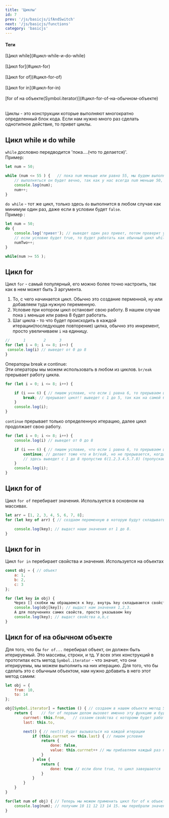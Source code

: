 ```yaml
---
title: 'Циклы'
id: 7
prev: '/js/basicjs/ifAndSwitch'
next: '/js/basicjs/functions'
category: 'basicjs'
---
```


<div className = 'mdHead'>

#### Теги

<div className = 'tag_js'>[Цикл while](#цикл-while-и-do-while)</div>  <br/>
<div className = 'tag_js'>[Цикл for](#цикл-for)</div>  <br/>
<div className = 'tag_js'>[Цикл for of](#цикл-for-of)</div> <br/>
<div className = 'tag_js'>[Цикл for in](#цикл-for-in) </div>  <br/>
<div className = 'tag_js'>[for of на объекте(Symbol.iterator)](#цикл-for-of-на-обычном-объекте)</div>  <br/>


</div>

Циклы - это конструкции которые выполняют многократно определенный блок кода. Если нам нужно много раз сделать однотипное действие, то привет циклы.
## Цикл while и do while ##
`while` дословно передводится 'пока....(что то делается)'.<br/>
Пример:
```javaScript
let num = 50;

while (num <= 55 ) {   // пока num меньше или равно 55, мы будем выполнять код.
    // выполняться он будет вечно, так как у нас всегда num меньше 50, по этому используем инкремент
    console.log(num);
    num++;
}

```
`do while` - тот же цикл, только здесь `do` выполнится в любом случае как минимум один раз, даже если в условии будет `false`.<br/>
Пример :
```javaScript
let num = 50;
do {
    console.log('привет'); // выведет один раз привет, потом проверит условие, оно не выполнится и прервется, 
    // если условие будет true, то будет работать как обычный цикл while.
    numTwo++;
}

while(num >= 55 ); 
```
## Цикл for ##

Цикл `for` - самый популярный, его можно более точно настроить, так как в нем может быть 3 аргумента.<br/>
 1. То, с чего начинается цикл. Обычно это создание перменной, ну или добавляем туда нужную переменную.
 2. Условие при котором цикл остановит свою работу. В нашем случае пока `i` меньше или равна 8 будет работать.
 3. Шаг цикла - то что будет происходить в каждой итерации(последующее повторение) цилка, обычно это инкремент, просто увеличиваем `i` на единицу.
```javaScript
//      1        2      3
for (let i = 0; i <= 8; i++) {
 console.log(i) // выведет от 0 до 8
}
```
Операторы break и continue:<br/>
Эти операторы мы можем использовать в любом из циклов.
`br/eak` прерывает работу цикла.
```javaScript 
for (let i = 0; i <= 8; i++) {

    if (i === 6) { // пишем условие, что если i равна 6, то прерываем цикл!
        break; // прерывает цикл!! выведет с 1 до 5, так как на самой 6 произошел break и все прервалось!
    }
    console.log(i);
}
```
`continue` прерывает только определенную итерацию, далее цикл продолжает свою работу.
```javaScript
for (let i = 0; i <= 8; i++) {
    console.log(i) // выведет от 0 до 8

    if (i === 6) { // пишем условие, что если i равна 6, то прерываем цикл!!
        continue; // делает тоже что и br/eak, но не прерывается, когда он доходит до 6 он сбрасывает цикл, а потом продолжает его опять
        // здесь выведет с 1 до 8 пропустив 6(1.2.3.4.5.7.8) (пропускает нужный шаг, по сути)
    }
    console.log(i);
}
```

## Цикл for of ##
Цикл `for of` перебирает значения. Используется в основном на массивах. 
```javaScript
let arr = [1, 2, 3, 4, 5, 6, 7, 8];
for (let key of arr) { // создаем переменную в которую будут складываться наши ключи(значения) и указываем ключевое слово of и после него массив который перебираем.

    console.log(key); // выдаст наши значения от 1 до 8.
}
```
## Цикл for in ##
Цикл `for in` перебирает свойства и значения. Используется на объектах
```javaScript
const obj = { // объект
    a: 1,
    b: 2,
    c: 3
};

for (let key in obj) {
    Через [] скобки мы обращаемся к key, внутрь key складываются свойства, таким синтаксисам мы получаем именно значения этих свойств
    console.log(obj[key]); // выдаст нам значения 1,2,3. 
    А для получениях самих свойств, просто указываем key
    console.log(key); // выдаст свойства a,b,c
}
```

##  Цикл for of на обычном объекте ##
Для того, что бы `for of...` перебирал объект, он должен быть итерируемый. Это массивы, строки, и тд. У всех этих конструкций в прототипах есть метод `Symbol.iterator` - что значит, что они итерируемы, мы можем выполнить на них итерацию. Для того, что бы сделать это с обычным объектом, нам нужно добавить в него этот метод самим:
```javaScript
let obj = {
    from: 10,
    to: 14
};

obj[Symbol.iterator] = function () { // создаем в нашем объекте метод Symbol.iterator. Symbol.iterator - это ключ, а функция в нем значение.
    return {    // for of первым делом вызовет именно эту функцию и будет работать, с тем, что она возвращает
        currnet: this.from,   // созаем свойства с котороми будет работать цикл. Это будут наши свойства из объекта, где this = obj
        last: this.to,

        next() { // next() будет вызываться на каждой итерации
            if (this.currnet <= this.last) { // пишем условие
                return {
                    done: false, 
                    value: this.currnet++ // мы прибавляем каждый раз по 1 в свойство currnet
                }
            } else {
                return {
                    done: true // если done true, то цикл завершается
                }
            }
        }
    }
}

for(let num of obj) { // Теперь мы можем применить цикл for of к объекту
    console.log(num); // получим 10 11 12 13 14 15. мы перебрали значения между двумя свойствами
}

```

   
    
   

